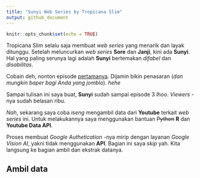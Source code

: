 ```yaml
---
title: "Sunyi Web Series by Tropicana Slim"
output: github_document
---
```


```r
knitr::opts_chunk$set(echo = TRUE)
```

Tropicana Slim selalu saja membuat _web series_ yang menarik dan layak ditunggu. Setelah meluncurkan _web series_ __Sore__ dan __Janji__, kini ada __Sunyi__. Hal yang paling serunya lagi adalah __Sunyi__ bertemakan _difabel_ dan _disabilitas_. 

Cobain deh, nonton episode [pertamanya](https://www.youtube.com/watch?v=7_0V14TYVzc). Dijamin bikin penasaran (_dan mungkin baper bagi Anda yang jomblo_). _hehe_

Sampai tulisan ini saya buat, __Sunyi__ sudah sampai episode 3 _lhoo_. _Viewers_ -nya sudah belasan ribu. 

_Nah_, sekarang saya coba _iseng_ mengambil data dari __Youtube__ terkait _web series_ ini. Untuk melakukannya saya menggunakan bantuan ~~Python~~ __R__ dan __Youtube Data API__. 

Proses membuat _Google Authetication_ -nya mirip dengan layanan _Google Vision AI_, yakni tidak menggunakan __API__. Bagian ini saya _skip_ yah. Kita langsung ke bagian ambil dan ekstrak datanya.

## Ambil data


```r

```